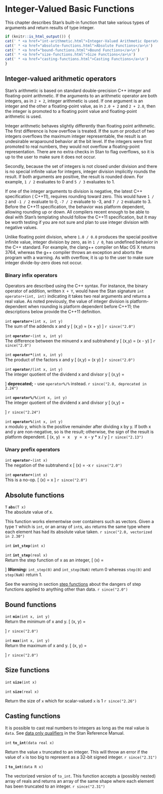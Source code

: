 # Integer-Valued Basic Functions

This chapter describes Stan's built-in function that take various
types of arguments and return results of type integer.

```r
if (knitr::is_html_output()) {
cat(' * <a href="int-arithmetic.html">Integer-Valued Arithmetic Operators</a>\n')
cat(' * <a href="absolute-functions.html">Absolute Functions</a>\n')
cat(' * <a href="bound-functions.html">Bound Functions</a>\n')
cat(' * <a href="size-functions.html">Size Functions</a>\n')
cat(' * <a href="casting-functions.html">Casting Functions</a>\n')
}
```

## Integer-valued arithmetic operators {#int-arithmetic}

Stan's arithmetic is based on standard double-precision  C++ integer
and floating-point arithmetic.  If the arguments to an arithmetic
operator are both integers, as in `2 + 2`, integer arithmetic is used.
If one argument is an integer and the other a floating-point value, as
in `2.0 + 2` and `2 + 2.0`, then the integer is promoted to a floating
point value and floating-point arithmetic is used.

Integer arithmetic behaves slightly differently than floating point
arithmetic.  The first difference is how overflow is treated.  If the
sum or product of two integers overflows the maximum integer
representable, the result is an undesirable wraparound behavior at the
bit level.  If the integers were first promoted to real numbers, they
would not overflow a floating-point representation.  There are no
extra checks in Stan to flag overflows, so it is up to the user to
make sure it does not occur.

Secondly, because the set of integers is not closed under division and
there is no special infinite value for integers, integer division
implicitly rounds the result.  If both arguments are positive, the
result is rounded down.  For example, `1 / 2` evaluates to 0 and `5 /
3` evaluates to 1.

If one of the integer arguments to division is negative, the latest
C++ specification ( C++11), requires rounding toward zero.  This would
have `1 / 2` and `-1 / 2` evaluate to 0, `-7 / 2` evaluate to -3, and
`7 / 2` evaluate to 3.  Before the  C++11 specification, the behavior
was platform dependent, allowing rounding up or down.  All compilers
recent enough to be able to deal with Stan's templating should follow
the  C++11 specification, but it may be worth testing if you are not
sure and plan to use integer division with negative values.

Unlike floating point division, where `1.0 / 0.0` produces the special
positive infinite value, integer division by zero, as in `1 / 0`, has
undefined behavior in the  C++ standard.  For example, the clang++
compiler on Mac OS X returns 3764, whereas the g++ compiler throws an
exception and aborts the program with a warning.  As with overflow, it
is up to the user to make sure integer divide-by-zero does not occur.

### Binary infix operators

Operators are described using the  C++ syntax.  For instance, the
binary operator of addition, written `X + Y`, would have the Stan
signature `int operator+(int, int)` indicating it takes two real
arguments and returns a real value.  As noted previously, the value of
integer division is platform-dependent when rounding is platform
dependent before C++11;  the descriptions below provide the C++11
definition.

<!-- int; operator+; (int x, int y); -->
\index{{\tt \bfseries operator\_add }!{\tt (int x, int y): int}|hyperpage}

`int` **`operator+`**`(int x, int y)`<br>\newline
The sum of the addends x and y \[ \text{operator+}(x,y) = (x + y) \]
`r since("2.0")`

<!-- int; operator-; (int x, int y); -->
\index{{\tt \bfseries operator\_subtract }!{\tt (int x, int y): int}|hyperpage}

`int` **`operator-`**`(int x, int y)`<br>\newline
The difference between the minuend x and subtrahend y \[
\text{operator-}(x,y) = (x - y) \]
`r since("2.0")`

<!-- int; operator*; (int x, int y); -->
\index{{\tt \bfseries operator\_multiply }!{\tt (int x, int y): int}|hyperpage}

`int` **`operator*`**`(int x, int y)`<br>\newline
The product of the factors x and y \[ \text{operator*}(x,y) = (x
\times y) \]
`r since("2.0")`

<!-- int; operator/; (int x, int y); -->
\index{{\tt \bfseries operator\_divide }!{\tt (int x, int y): int}|hyperpage}

`int` **`operator/`**`(int x, int y)`<br>\newline
The integer quotient of the dividend x and divisor y \[
\text{operator/}(x,y) = \begin{cases} \lfloor x / y \rfloor & \text{if
} x / y \geq 0 \\ - \lfloor \text{floor}(-x / y) \rfloor & \text{if }
x / y < 0. \end{cases} \]
**deprecated;** - use `operator%/%` instead.
`r since("2.0, deprecated in 2.24")`


<!-- int; operator%/%; (int x, int y); -->
\index{{\tt \bfseries operator\_int\_divide }!{\tt (int x, int y): int}|hyperpage}

`int` **`operator%/%`**`(int x, int y)`<br>\newline
The integer quotient of the dividend x and divisor y \[
\text{operator\%/\%}(x,y) = \begin{cases} \lfloor x / y \rfloor & \text{if
} x / y \geq 0 \\ - \lfloor \text{floor}(-x / y) \rfloor & \text{if }
x / y < 0. \end{cases} \]
`r since("2.24")`

<!-- int; operator%; (int x, int y); -->
\index{{\tt \bfseries operator\_mod }!{\tt (int x, int y): int}|hyperpage}

`int` **`operator%`**`(int x, int y)`<br>\newline
x modulo y, which is the positive remainder after dividing x by y. If
both x and y are non-negative, so is the result; otherwise, the sign
of the result is platform dependent. \[ \mathrm{operator\%}(x, y) \ =
\ x \ \text{mod} \ y \ = \ x - y * \lfloor x / y \rfloor \]
`r since("2.13")`

### Unary prefix operators

<!-- int; operator-; (int x); -->
\index{{\tt \bfseries operator\_subtract }!{\tt (int x): int}|hyperpage}

`int` **`operator-`**`(int x)`<br>\newline
The negation of the subtrahend x \[ \text{operator-}(x) = -x
`r since("2.0")`

<!-- int; operator+; (int x); -->
\index{{\tt \bfseries operator\_add }!{\tt (int x): int}|hyperpage}

`int` **`operator+`**`(int x)`<br>\newline
This is a no-op. \[ \text{operator+}(x) = x \]
`r since("2.0")`

## Absolute functions

<!-- T; abs; (T x); -->
\index{{\tt \bfseries abs }!{\tt (T x): T}|hyperpage}

`T` **`abs`**`(T x)`<br>\newline
The absolute value of x.

This function works elementwise over containers such as vectors.
Given a type `T` which is `int`, or an array of `int`s, `abs` returns the same
type where each element has had its absolute value taken.
`r since("2.0, vectorized in 2.30")`

<!-- int; int_step; (int x); -->
\index{{\tt \bfseries int\_step }!{\tt (int x): int}|hyperpage}

`int` **`int_step`**`(int x)`<br>\newline

<!-- int; int_step; (real x); -->
\index{{\tt \bfseries int\_step }!{\tt (real x): int}|hyperpage}

`int` **`int_step`**`(real x)`<br>\newline
Return the step function of x as an integer, \[ \mathrm{int\_step}(x)
= \begin{cases} 1 & \text{if } x > 0 \\ 0 & \text{if } x \leq 0 \text{
or } x \text{ is } NaN \end{cases} \] _**Warning:**_ `int_step(0)` and
`int_step(NaN)` return 0 whereas `step(0)` and `step(NaN)` return 1.

See the warning in section [step functions](#step-functions) about the dangers of
step functions applied to anything other than data.
`r since("2.0")`

## Bound functions

<!-- int; min; (int x, int y); -->
\index{{\tt \bfseries min }!{\tt (int x, int y): int}|hyperpage}

`int` **`min`**`(int x, int y)`<br>\newline
Return the minimum of x and y. \[ \text{min}(x, y) = \begin{cases} x &
\text{if } x < y\\ y & \text{otherwise} \end{cases} \]
`r since("2.0")`

<!-- int; max; (int x, int y); -->
\index{{\tt \bfseries max }!{\tt (int x, int y): int}|hyperpage}

`int` **`max`**`(int x, int y)`<br>\newline
Return the maximum of x and y. \[ \text{max}(x, y) = \begin{cases} x &
\text{if } x > y\\ y & \text{otherwise} \end{cases} \]
`r since("2.0")`

## Size functions

<!-- int; size; (int x); -->
\index{{\tt \bfseries size }!{\tt (int x): int}|hyperpage}

`int` **`size`**`(int x)`<br>\newline

<!-- int; size; (real x); -->
\index{{\tt \bfseries size }!{\tt (real x): int}|hyperpage}

`int` **`size`**`(real x)`<br>\newline

Return the size of `x` which for scalar-valued `x` is 1
`r since("2.26")`

## Casting functions

It is possible to cast real numbers to integers as long as the real
value is `data`. See
[data only qualifiers](https://mc-stan.org/docs/reference-manual/argument-types-and-qualifiers.html#data-only-qualifiers)
in the Stan Reference Manual.

<!-- int; to_int; (data real x); -->
\index{{\tt \bfseries to\_int }!{\tt (data real x): int}|hyperpage}

`int` **`to_int`**`(data real x)`<br>\newline

Return the value `x` truncated to an integer. This will throw an error
if the value of `x` is too big to represent as a 32-bit signed integer.
`r since("2.31")`


<!-- int; to_int; (data real x); -->
\index{{\tt \bfseries to\_int }!{\tt (data R x): I}|hyperpage}

`I` **`to_int`**`(data R x)`<br>\newline

The vectorized version of `to_int`. This function accepts a (possibly nested)
array of reals and returns an array of the same shape where each element has
been truncated to an integer.
`r since("2.31")`
